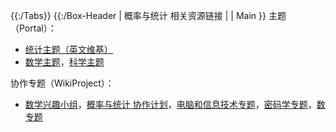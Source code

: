 <noinclude>{{{{SUBJECTSPACE}}:{{BASEPAGENAME}}/Tabs}}
{{{{SUBJECTSPACE}}:{{BASEPAGENAME}}/Box-Header | 概率与统计 相关资源链接 | {{FULLPAGENAME}} | Main }}</noinclude>
主题（Portal）：
* [https://en.wikipedia.org/wiki/Portal:Statistics 统计主题（英文维基）]
* [[Portal:数学|数学主题]]，[[Portal:科學|科学主题]]
协作专题（WikiProject）：
* [[WikiProject:数学|数学兴趣小组]]，[[WikiProject:概率与统计|概率与统计 协作计划]]，[[WikiProject:电脑和信息技术|电脑和信息技术专题]]，[[WikiProject:密码学|密码学专题]]，[[WikiProject:数|数专题]]